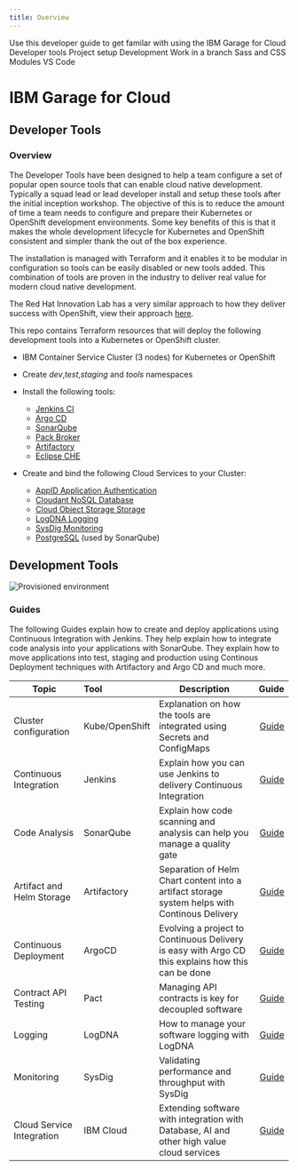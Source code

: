```yaml
---
title: Overview
---
```


<PageDescription>
Use this developer guide to get familar with using the IBM Garage for Cloud Developer tools
</PageDescription>

<AnchorLinks>
  <AnchorLink>Project setup</AnchorLink>
  <AnchorLink>Development</AnchorLink>
  <AnchorLink>Work in a branch</AnchorLink>
  <AnchorLink>Sass and CSS Modules</AnchorLink>
  <AnchorLink>VS Code</AnchorLink>
</AnchorLinks>

# IBM Garage for Cloud
## Developer Tools

### Overview

The Developer Tools have been designed to help a team configure a set of popular open source tools that can enable
cloud native development. Typically a squad lead or lead developer install and setup these tools after the
initial inception workshop. The objective of this is to reduce the amount of time a team needs to configure and prepare their Kubernetes or OpenShift development environments.
Some key benefits of this is that it makes the whole development lifecycle for Kubernetes and OpenShift
consistent and simpler thank the out of the box experience.

The installation is managed with Terraform and it enables it to be modular in configuration
so tools can be easily disabled or new tools added. This combination of tools are proven in the
industry to deliver real value for modern cloud native development.

The Red Hat Innovation Lab has a very similar approach to how they deliver success with OpenShift, view their approach [here](https://github.com/rht-labs/labs-ci-cd).

This repo contains Terraform resources that will deploy the following development tools into a Kubernetes or OpenShift cluster.

- IBM Container Service Cluster (3 nodes) for Kubernetes or OpenShift
- Create *dev*,*test*,*staging* and *tools* namespaces
- Install the following tools:
    - [Jenkins CI](https://jenkins.io/)
    - [Argo CD](https://argoproj.github.io/argo-cd/)
    - [SonarQube](https://www.sonarqube.org/)
    - [Pack Broker](https://docs.pact.io/)
    - [Artifactory](https://jfrog.com/open-source/)
    - [Eclipse CHE](https://www.eclipse.org/che/)

- Create and bind the following Cloud Services to your Cluster:
    - [AppID Application Authentication](https://cloud.ibm.com/docs/services/appid?topic=appid-service-access-management)
    - [Cloudant NoSQL Database](https://cloud.ibm.com/docs/services/Cloudant?topic=cloudant-getting-started)
    - [Cloud Object Storage Storage](https://cloud.ibm.com/docs/services/cloud-object-storage?topic=cloud-object-storage-getting-started)
    - [LogDNA Logging](https://cloud.ibm.com/docs/services/Log-Analysis-with-LogDNA?topic=LogDNA-getting-started)
    - [SysDig Monitoring](https://cloud.ibm.com/docs/services/Monitoring-with-Sysdig?topic=Sysdig-getting-started)
    - [PostgreSQL](https://cloud.ibm.com/docs/services/databases-for-postgresql?topic=databases-for-postgresql-about) (used by SonarQube)

## Development Tools

![Provisioned environment](catalyst-provisioned-environment.png)

### Guides

The following Guides explain how to create and deploy applications using Continuous Integration with Jenkins. They help explain how to integrate code analysis into your applications with SonarQube. They explain how to move applications into test, staging and production using Continous Deployment techniques with Artifactory and Argo CD and much more.

| Topic                     | Tool           |Description | Guide                               |
| -----------------------   |:-------------- |------------| ----------------------------------:|
| Cluster configuration     | Kube/OpenShift | Explanation on how the tools are integrated using Secrets and ConfigMaps                                 | [Guide](/guides/cluster-configuration) |
| Continuous Integration    | Jenkins        | Explain how you can use Jenkins to delivery Continuous Integration                                       | [Guide](./docs/JENKINS.md)        |
| Code Analysis             | SonarQube      | Explain how code scanning and analysis can help you manage a quality gate                                | [Guide](./docs/SONAR.md)         |
| Artifact and Helm Storage | Artifactory    | Separation of Helm Chart content into a artifact storage system helps with Continous Delivery            | [Guide](./docs/ARTIFACTORY.md)    |
| Continuous Deployment     | ArgoCD         | Evolving a project to Continuous Delivery is easy with Argo CD this explains how this can be done        | [Guide](./docs/ARGOCD.md)         |
| Contract API Testing      | Pact           | Managing API contracts is key for decoupled software                                                     | [Guide](./docs/PACT.md)                         |
| Logging                   | LogDNA         | How to manage your software logging with LogDNA                                                          | [Guide](./docs/LOGDNA.md)               |
| Monitoring                | SysDig         | Validating performance and throughput with SysDig                                                        | [Guide](./docs/SYSDIG.md)         |
| Cloud Service Integration | IBM Cloud      | Extending software with integration with Database, AI and other high value cloud services                | [Guide](./docs/IBMCLOUD.md)       |

